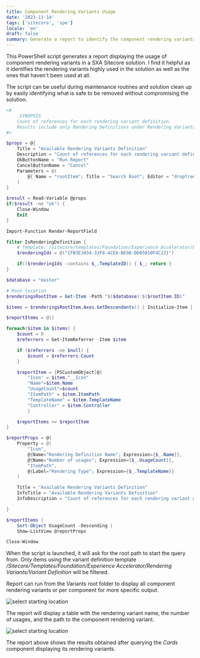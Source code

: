 ```yaml
---  
title: Component Rendering Variants Usage 
date: '2023-11-14'  
tags: ['sitecore', 'spe']  
locale: 'en' 
draft: false  
summary: Generate a report to identify the component rendering variants usage in your SXA Sitecore solution. 
---  
```


  

This PowerShell script generates a report displaying the usage of component rendering variants in a SXA Sitecore solution. I find it helpful as it identifies the rendering variants highly used in the solution as well as the ones that haven't been used at all.  

The script can be useful during maintenance routines and solution clean up by easily identifying what is safe to be removed without compromising the solution. 

```powershell 
<# 
    .SYNOPSIS 
    Count of references for each rendering variant definition. 
    Results include only Rendering Definitions under Rendering Variants. 
#> 

$props = @{
    Title = "Available Rendering Variants Definition"
    Description = "Count of references for each rendering variant definition. Results include only Rendering Definitions under Rendering Variants."
    OkButtonName = "Run Report"
    CancelButtonName = "Cancel"
    Parameters = @(
        @{ Name = "rootItem"; Title = "Search Root"; Editor = "droptree"; Source = "/sitecore/content" }
    )
}

$result = Read-Variable @props
if($result -ne "ok") {
    Close-Window
    Exit
}

Import-Function Render-ReportField

filter IsRenderingDefinition {
    # Template: /sitecore/templates/Foundation/Experience Accelerator/Rendering Variants/Variant Definition 
    $renderingIds = @("{FB3E3034-33F8-4CE8-BE98-DD05010F4C22}")

    if(($renderingIds -contains $_.TemplateID)) { $_; return }
}

$database = "master"

# Root location
$renderingsRootItem = Get-Item -Path "$($database):$($rootItem.ID)"

$items = $renderingsRootItem.Axes.GetDescendants() | Initialize-Item | IsRenderingDefinition

$reportItems = @()

foreach($item in $items) {
    $count = 0
    $referrers = Get-ItemReferrer -Item $item

    if ($referrers -ne $null) {
        $count = $referrers.Count
    }

    $reportItem = [PSCustomObject]@{
        "Icon" = $item."__Icon"
        "Name"=$item.Name
        "UsageCount"=$count
        "ItemPath" = $item.ItemPath
        "TemplateName" = $item.TemplateName
        "Controller" = $item.Controller
        }

    $reportItems += $reportItem
}

$reportProps = @{
    Property = @(
        "Icon",
        @{Name="Rendering Definition Name"; Expression={$_.Name}},
        @{Name="Number of usages"; Expression={$_.UsageCount}}, 
        "ItemPath",
        @{Label="Rendering Type"; Expression={$_.TemplateName}}
    )

    Title = "Available Rendering Variants Definition"
    InfoTitle = "Available Rendering Variants Definition"
    InfoDescription = "Count of references for each rendering variant definition. Results include only Rendering Definitions under Rendering Variants." 

}

$reportItems |
    Sort-Object UsageCount -Descending |
    Show-ListView @reportProps

Close-Window
``` 

 

When the script is launched, it will ask for the root path to start the query from. Only items using the variant definition template _/Sitecore/Templates/Foundation/Experience Accelerator/Rendering Variants/Variant Definition_ will be filtered. 

Report can run from the Variants root folder to display all component rendering variants or per component for more specific output. 

![select starting location](/static/images/component-rendering-variants/select_node.png) 

  

The report will display a table with the rendering variant name, the number of usages, and the path to the component rendering variant. 

![select starting location](/static/images/component-rendering-variants/rendering_variants_output.png) 

The report above shows the results obtained after querying the _Cards_ component displaying its rendering variants.